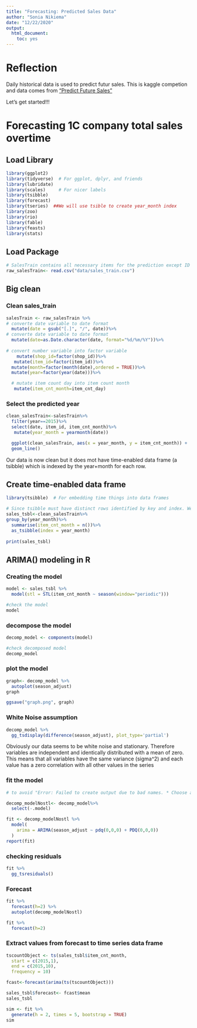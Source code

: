 ```yaml
---
title: "Forecasting: Predicted Sales Data"
author: "Sonia Nikiema"
date: "12/22/2020"
output: 
  html_document: 
    toc: yes
---
```



# Reflection

Daily historical data is used to predict futur sales. This is kaggle competion and data comes from ["Predict Future Sales"](https://www.kaggle.com/c/competitive-data-science-predict-future-sales)

Let's get started!!!

# Forecasting 1C company total sales overtime

## Load Library

```r
library(ggplot2)
library(tidyverse)  # For ggplot, dplyr, and friends
library(lubridate)
library(scales)     # For nicer labels
library(tsibble)
library(forecast)
library(tseries)  ##We will use tsible to create year_month index
library(zoo)
library(rio)
library(fable)
library(feasts)
library(stats)
```

## Load Package

```r
# SalesTrain contains all necessary items for the prediction except ID #
raw_salesTrain<- read.csv("data/sales_train.csv")
```

## Big clean
### Clean sales_train


```r
salesTrain <- raw_salesTrain %>%
# converte date variable to date format
  mutate(date = gsub("[.]", "/", date))%>%
# converte date variable to date format
  mutate(date=as.Date.character(date, format="%d/%m/%Y"))%>%
  
# convert number variable into factor variable  
    mutate(shop_id=factor(shop_id))%>%
   mutate(item_id=factor(item_id))%>%
  mutate(month=factor(month(date),ordered = TRUE))%>%
  mutate(year=factor(year(date)))%>%

  # mutate item count day into item count month
   mutate(item_cnt_month=item_cnt_day)
```

### Select the predicted year

```r
clean_salesTrain<-salesTrain%>%
  filter(year==2015)%>%
  select(date, item_id, item_cnt_month)%>%
   mutate(year_month = yearmonth(date))
```

```r
  ggplot(clean_salesTrain, aes(x = year_month, y = item_cnt_month)) +
  geom_line()
```

Our data is now clean but it does mot have time-enabled data frame (a tsibble) which is indexed by the year+month for each row.

## Create time-enabled data frame

```r
library(tsibble)  # For embedding time things into data frames

# Since tsibble must have distinct rows identified by key and index. We will delete duplicates rows by grouping by year_month
sales_tsbl<-clean_salesTrain%>%
group_by(year_month)%>%
  summarise(item_cnt_month = n())%>%
  as_tsibble(index = year_month)
  
print(sales_tsbl)
```

## ARIMA() modeling in R
### Creating the model

```r
model <- sales_tsbl %>% 
  model(stl = STL(item_cnt_month ~ season(window="periodic")))

#check the model
model
```

### decompose the model

```r
decomp_model <- components(model)

#check decomposed model
decomp_model
```

### plot the model

```r
graph<- decomp_model %>%
  autoplot(season_adjust)
graph
```

```r
ggsave("graph.png", graph)
```


###  White Noise assumption 

```r
decomp_model %>%
  gg_tsdisplay(difference(season_adjust), plot_type='partial')
```

Obviously our data seems to be white noise and stationary. Therefore variables are independent and identically distributed with a mean of zero. This means that all variables have the same variance (sigma^2) and each value has a zero correlation with all other values in the series

###  fit the model

```r
# to avoid "Error: Failed to create output due to bad names. * Choose another strategy with `names_repair`", we will select the model components without .model

decomp_modelNostl<- decomp_model%>%
  select(-.model)

fit <- decomp_modelNostl %>%
  model(
    arima = ARIMA(season_adjust ~ pdq(0,0,0) + PDQ(0,0,0))
  )
report(fit)
```

###  checking residuals

```r
fit %>% 
  gg_tsresiduals()
```


### Forecast

```r
fit %>% 
  forecast(h=2) %>% 
  autoplot(decomp_modelNostl)
```


```r
fit %>% 
  forecast(h=2)
```

### Extract values from forecast to time series data frame

```r
tscountObject <- ts(sales_tsbl$item_cnt_month, 
  start = c(2015,1), 
  end = c(2015,10), 
  frequency = 10)

fcast<-forecast(arima(ts(tscountObject)))

sales_tsbl$forecast<- fcast$mean
sales_tsbl
```


```r
sim <- fit %>% 
  generate(h = 2, times = 5, bootstrap = TRUE)
sim
```








